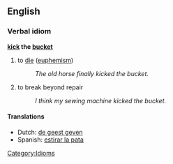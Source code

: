 ==English==
===Verbal idiom===
'''[[kick]] the [[bucket]]'''

# to [[die]] ([[euphemism]])
#: ''The old horse finally kicked the bucket.''
# to break beyond repair
#: ''I think my sewing machine kicked the bucket.''

====Translations====
*Dutch: [[de geest geven]]
*Spanish: [[estirar la pata]]

[[Category:Idioms]]